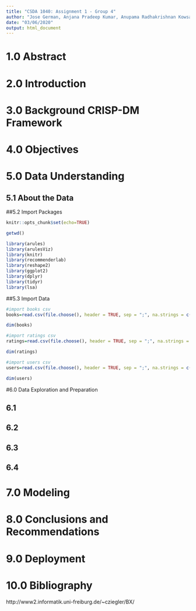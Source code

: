 ```yaml
---
title: "CSDA 1040: Assignment 1 - Group 4"
author: "Jose German, Anjana Pradeep Kumar, Anupama Radhakrishnan Kowsalya, Xenel Nazar"
date: "03/06/2020"
output: html_document
---
```


# 1.0 Abstract

# 2.0 Introduction

# 3.0 Background CRISP-DM Framework

# 4.0 Objectives

# 5.0 Data Understanding

## 5.1 About the Data

##5.2	Import Packages

```r
knitr::opts_chunk$set(echo=TRUE)
```

```r
getwd()
```

```r
library(arules)
library(arulesViz)
library(knitr)
library(recommenderlab)
library(reshape2)
library(ggplot2)
library(dplyr)
library(tidyr)
library(lsa)
```

##5.3	Import Data
```r
#import books csv
books=read.csv(file.choose(), header = TRUE, sep = ";", na.strings = c("NA","","#NA"))

dim(books)

```

```r
#import ratings csv
ratings=read.csv(file.choose(), header = TRUE, sep = ";", na.strings = c("NA","","#NA"))

dim(ratings)
```

```r
#import users csv
users=read.csv(file.choose(), header = TRUE, sep = ";", na.strings = c("NA","","#NA"))

dim(users)
```



#6.0	Data Exploration and Preparation

## 6.1

## 6.2

## 6.3

## 6.4

# 7.0 Modeling

# 8.0 Conclusions and Recommendations

# 9.0 Deployment

# 10.0 Bibliography

http://www2.informatik.uni-freiburg.de/~cziegler/BX/

